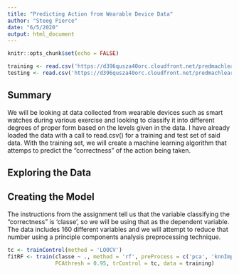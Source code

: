 ```yaml
---
title: "Predicting Action from Wearable Device Data"
author: "Steeg Pierce"
date: "6/5/2020"
output: html_document
---
```


```r
knitr::opts_chunk$set(echo = FALSE)
```

```r
training <- read.csv('https://d396qusza40orc.cloudfront.net/predmachlearn/pml-training.csv')
testing <- read.csv('https://d396qusza40orc.cloudfront.net/predmachlearn/pml-testing.csv')
```

## Summary

We will be looking at data collected from wearable devices such as smart watches during various exercise and looking to classify it into different degrees of proper form based on the levels given in the data. I have already loaded the data with a call to read.csv() for a training and test set of said data. With the training set, we will create a machine learning algorithm that attemps to predict the "correctness" of the action being taken.

## Exploring the Data



## Creating the Model

The instructions from the assignment tell us that the variable classifying the "correctness" is 'classe', so we will be using that as the dependent variable. The data includes 160 different variables and we will attempt to reduce that number using a principle components analysis preprocessing technique.

```r
tc <- trainControl(method = 'LOOCV')
fitRF <- train(classe ~ ., method = 'rf', preProcess = c('pca', 'knnImpute'),
               PCAthresh = 0.95, trControl = tc, data = training)
```